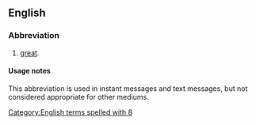 ==English==

===Abbreviation===
{{rfc-header|Abbreviation}}
{{head|en|abbreviation}}

# {{context|Internet slang|text messaging|lang=en}} [[great]].

====Usage notes====
This abbreviation is used in instant messages and text messages, but not considered appropriate for other mediums.

[[Category:English terms spelled with 8]]